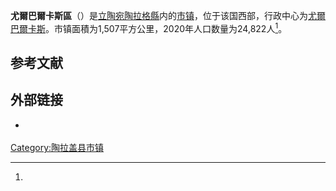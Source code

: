 {{noteTA
|1=zh-cn:陶拉盖;zh-hk:陶拉蓋;zh-tw:陶拉格;
}}
{{Infobox settlement
| name                    = 尤爾巴爾卡斯區
| native_name             = Jurbarko rajono savivaldybė
| native_name_lang        = lt
| settlement_type         = [[立陶宛市鎮|市镇]]
| image_skyline           = La katolika kirko de Jurbarkas (Georgenburg) c.jpg
| image_caption           = 位于尤爾巴爾卡斯的天主教堂
| image_flag              = 
| flag_size               = 125px
| image_shield            = Jurbarkas COA.svg
| shield_size             = 75px
| image_map               = Jurbarkas dst.svg
| map_caption             = 尤爾巴爾卡斯區在立陶宛的位置
| coordinates             = 
| coor_pinpoint           = 
| coordinates_footnotes   = 
| subdivision_type        = [[世界政區索引|国家]]
| subdivision_name        = {{LIT}}
| subdivision_type1       = 传统地区
| subdivision_name1       = [[萨莫吉希亚|萨莫吉希亚]] / [[小立陶宛|小立陶宛]]
| subdivision_type2       = [[立陶宛縣份|县份]]
| subdivision_name2       = [[陶拉格縣|陶拉格縣]]
| established_title       = 
| established_date        = 
| seat_type               = 行政中心
| seat                    = [[尤爾巴爾卡斯|尤爾巴爾卡斯]]
| unit_pref               = Metric
| area_total_km2          = 1507
| area_rank               = 
| area_note               = 
| area_footnotes          = <ref name=VLE>{{cite encyclopedia | encyclopedia = Visuotinė lietuvių enciklopedija | title = Jurbarko rajono savivaldybė | url = https://www.vle.lt/straipsnis/jurbarko-rajono-savivaldybe/ | access-date = 2021-07-18 | language = lt | edition =  | date = 2014 | publisher = Mokslo ir enciklopedijų leidybos institutas | volume = 24 | location = Vilnius | archive-date = 2021-07-30 | archive-url = https://web.archive.org/web/20210730185620/https://www.vle.lt/straipsnis/jurbarko-rajono-savivaldybe/ | dead-url = no }}</ref>
| population_as_of        = 2020年
| population_total        = 24822
| population_density_km2  = auto
| population_note         = 
| population_footnotes    = <ref name=VLE/>
| timezone1               = [[欧洲东部时间|EET]]
| utc_offset1             = +2
| timezone1_DST           = [[欧洲东部夏令时间|EEST]]
| utc_offset1_DST         = +3
| postal_code_type        = 邮政编码
| postal_code             = 
| area_code_type          = 
| area_code               = 447
| iso_code                = 
| website                 = {{URL|https://www.jurbarkas.lt/}}
| footnotes               = 
}}
'''尤爾巴爾卡斯區'''（{{lang-lt|Jurbarko rajono savivaldybė}}）是[[立陶宛|立陶宛]][[陶拉格縣|陶拉格縣]]内的[[立陶宛市鎮|市镇]]，位于该国西部，行政中心为[[尤爾巴爾卡斯|尤爾巴爾卡斯]]。市镇面積为1,507平方公里，2020年人口数量为24,822人<ref name=VLE/>。

== 参考文献 ==
{{Reflist}}

== 外部链接 ==
{{commonscat|Jurbarkas District Municipality|position=left}}
* {{Official site|https://www.jurbarkas.lt/}} {{lt icon}} {{en}} {{de}} {{pl}}

{{DEFAULTSORT:Jurbarkas}}
[[Category:陶拉盖县市镇|Category:陶拉盖县市镇]]